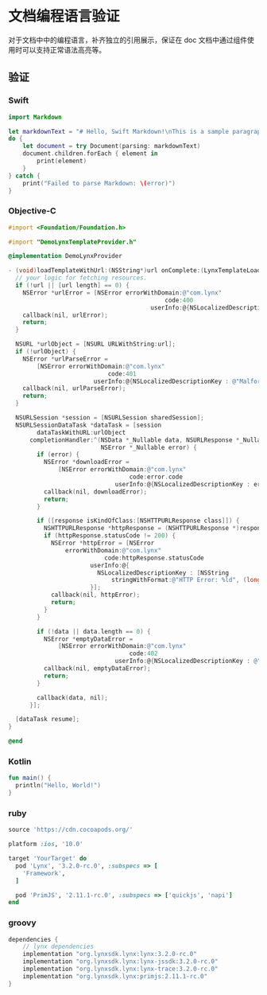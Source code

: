 # 文档编程语言验证

对于文档中中的编程语言，补齐独立的引用展示，保证在 doc 文档中通过组件使用时可以支持正常语法高亮等。

## 验证

### Swift
```swift
import Markdown

let markdownText = "# Hello, Swift Markdown!\nThis is a sample paragraph."
do {
    let document = try Document(parsing: markdownText)
    document.children.forEach { element in
        print(element)
    }
} catch {
    print("Failed to parse Markdown: \(error)")
}
```

### Objective-C
```objective-c
#import <Foundation/Foundation.h>

#import "DemoLynxTemplateProvider.h"

@implementation DemoLynxProvider

- (void)loadTemplateWithUrl:(NSString*)url onComplete:(LynxTemplateLoadBlock)callback {
  // your logic for fetching resources.
  if (!url || [url length] == 0) {
    NSError *urlError = [NSError errorWithDomain:@"com.lynx"
                                            code:400
                                        userInfo:@{NSLocalizedDescriptionKey : @"Invalid URL."}];
    callback(nil, urlError);
    return;
  }

  NSURL *urlObject = [NSURL URLWithString:url];
  if (!urlObject) {
    NSError *urlParseError =
        [NSError errorWithDomain:@"com.lynx"
                            code:401
                        userInfo:@{NSLocalizedDescriptionKey : @"Malformed URL."}];
    callback(nil, urlParseError);
    return;
  }

  NSURLSession *session = [NSURLSession sharedSession];
  NSURLSessionDataTask *dataTask = [session
        dataTaskWithURL:urlObject
      completionHandler:^(NSData *_Nullable data, NSURLResponse *_Nullable response,
                          NSError *_Nullable error) {
        if (error) {
          NSError *downloadError =
              [NSError errorWithDomain:@"com.lynx"
                                  code:error.code
                              userInfo:@{NSLocalizedDescriptionKey : error.localizedDescription}];
          callback(nil, downloadError);
          return;
        }

        if ([response isKindOfClass:[NSHTTPURLResponse class]]) {
          NSHTTPURLResponse *httpResponse = (NSHTTPURLResponse *)response;
          if (httpResponse.statusCode != 200) {
            NSError *httpError = [NSError
                errorWithDomain:@"com.lynx"
                           code:httpResponse.statusCode
                       userInfo:@{
                         NSLocalizedDescriptionKey : [NSString
                             stringWithFormat:@"HTTP Error: %ld", (long)httpResponse.statusCode]
                       }];
            callback(nil, httpError);
            return;
          }
        }

        if (!data || data.length == 0) {
          NSError *emptyDataError =
              [NSError errorWithDomain:@"com.lynx"
                                  code:402
                              userInfo:@{NSLocalizedDescriptionKey : @"Downloaded data is empty."}];
          callback(nil, emptyDataError);
          return;
        }

        callback(data, nil);
      }];

  [dataTask resume];
}

@end

```
### Kotlin
```kotlin
fun main() {
  println("Hello, World!")
}
```

### ruby
```ruby title="Podfile" {1,2,7-9,11}
source 'https://cdn.cocoapods.org/'

platform :ios, '10.0'

target 'YourTarget' do
  pod 'Lynx', '3.2.0-rc.0', :subspecs => [
    'Framework',
  ]

  pod 'PrimJS', '2.11.1-rc.0', :subspecs => ['quickjs', 'napi']
end
```

### groovy
```groovy title=build.gradle {3-6}
dependencies {
    // lynx dependencies
    implementation "org.lynxsdk.lynx:lynx:3.2.0-rc.0"
    implementation "org.lynxsdk.lynx:lynx-jssdk:3.2.0-rc.0"
    implementation "org.lynxsdk.lynx:lynx-trace:3.2.0-rc.0"
    implementation "org.lynxsdk.lynx:primjs:2.11.1-rc.0"
}
```